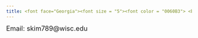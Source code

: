 ---
title: <font face="Georgia"><font size = "5"><font color = "0060B3"> <b> | Email </b> </font>
---

<link rel="stylesheet" href="styles.css" type="text/css">

<span style='font-size: 18px'> Email: skim789@wisc.edu



